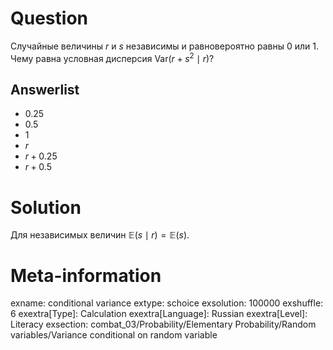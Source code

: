Question
========

Случайные величины $r$ и $s$ независимы и равновероятно равны $0$ или $1$. 
Чему равна условная дисперсия $\mathrm{Var}(r + s^2 \mid r)$?

Answerlist
----------
* $0.25$
* $0.5$
* $1$
* $r$
* $r + 0.25$
* $r + 0.5$


Solution
========

Для независимых величин $\mathbb E(s \mid r) = \mathbb E(s)$.

Meta-information
================
exname: conditional variance
extype: schoice
exsolution: 100000
exshuffle: 6
exextra[Type]: Calculation
exextra[Language]: Russian
exextra[Level]: Literacy
exsection: combat_03/Probability/Elementary Probability/Random variables/Variance conditional on random variable

